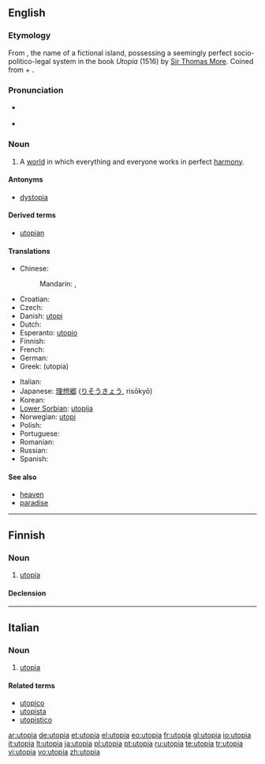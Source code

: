 {{also|Utopia}}
==English==

===Etymology===
From {{term|Utopia}}, the name of a fictional island, possessing a seemingly perfect socio-politico-legal system in the book ''Utopia'' (1516) by [[w:Thomas More|Sir Thomas More]]. Coined from {{etyl|grc}} {{term|οὐ|tr=ou||not, no|lang=grc}} + {{term|τόπος|tr=topos||place, region|lang=grc}}.

===Pronunciation===
* {{a|UK}} {{IPA|/juˈtəʊpɪə/}}
* {{a|US}} {{IPA|/juˈtoʊpiə/}}

===Noun===
{{en-noun}}

# A [[world]] in which everything and everyone works in perfect [[harmony]].

====Antonyms====
* [[dystopia]]

====Derived terms====
* [[utopian]]

====Translations====
{{trans-top|world in perfect harmony}}
* Chinese:
*: Mandarin: {{t-|cmn|烏托邦|sc=Hani}}, {{t-|cmn|乌托邦|tr=wūtuōbāng|sc=Hani}}
* Croatian: {{t-|hr|utopija|f}}
* Czech: {{t-|cs|utopie|f}}
* Danish: [[utopi]]
* Dutch: {{t+|nl|utopie}}
* Esperanto: [[utopio]]
* Finnish: {{t-|fi|utopia}}
* French: {{t+|fr|utopie|f}}
* German: {{t+|de|Utopie|f}}
* Greek: {{t+|el|ουτοπία|f}} (utopía)
{{trans-mid}}
* Italian: {{t+|it|utopia|f}}
* Japanese: [[理想郷]] ([[りそうきょう]], risōkyō)
* Korean: {{t-|ko|이상향|sc=Hang}}
* [[Lower Sorbian]]: [[utopija]] {{f}}
* Norwegian: [[utopi]] {{m}}
* Polish: {{t+|pl|utopia|f}}
* Portuguese: {{t+|pt|utopia}}
* Romanian: {{t-|ro|utopie|f}}
* Russian: {{t+|ru|утопия|f|tr=utópija}}
* Spanish: {{t+|es|utopía|f}}
{{trans-bottom}}

====See also====
* [[heaven]]
* [[paradise]]

----

==Finnish==
{{wikipedia|lang=fi}}
{{Finnish index|u}}

===Noun===
{{fi-noun|utopi|type=kulkija}}

# [[#English|utopia]]

====Declension====
{{fi-decl-kulkija|utopi}}

----

==Italian==
{{wikipedia|lang=it}}

===Noun===
{{it-noun|utopi|f|a|e}}

# [[utopia#English|utopia]]

====Related terms====
* [[utopico]]
* [[utopista]]
* [[utopistico]]

[[ar:utopia]]
[[de:utopia]]
[[et:utopia]]
[[el:utopia]]
[[eo:utopia]]
[[fr:utopia]]
[[gl:utopia]]
[[io:utopia]]
[[it:utopia]]
[[lt:utopia]]
[[ja:utopia]]
[[pl:utopia]]
[[pt:utopia]]
[[ru:utopia]]
[[te:utopia]]
[[tr:utopia]]
[[vi:utopia]]
[[vo:utopia]]
[[zh:utopia]]